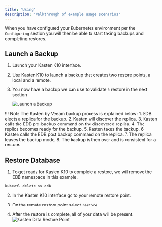 ```yaml
---
title: 'Using'
description: 'Walkthrough of example usage scenarios'
---
```


When you have configured your Kubernetes environment per the `Configuring` section you will then be able to start taking backups and completing restores.

## Launch a Backup

1. Launch your Kasten K10 interface.

2. Use Kasten K10 to launch a backup that creates two restore points, a local and a remote.

3. You now have a backup we can use to validate a restore in the next section

    ![Launch a Backup](Images/LaunchaBackup.png)

!!! Note
    The Kasten by Veeam backup process is explained below:
    1. EDB elects a replica for the backup.
    2. Kasten will discover the replica.
    3. Kasten calls the EDB pre-backup command on the discovered replica.
    4. The replica becomes ready for the backup.
    5. Kasten takes the backup.
    6. Kasten calls the EDB post backup command on the replica.
    7. The replica leaves the backup mode.
    8. The backup is then over and is consistent for a restore.


## Restore Database

1. To get ready for Kasten K10 to complete a restore, we will remove the EDB namespace in this example.

```bash
kubectl delete ns edb
```

2. In the Kasten K10 interface go to your remote restore point.

3. On the remote restore point select `restore`.

4. After the restore is complete, all of your data will be present.
    ![Kasten Data Restore Point](Images/KastenRestorePoint.png)


